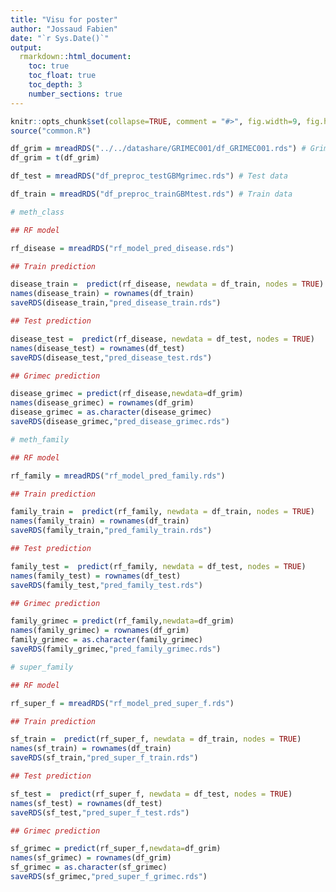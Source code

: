 ```yaml
---
title: "Visu for poster"
author: "Jossaud Fabien"
date: "`r Sys.Date()`"
output: 
  rmarkdown::html_document:
    toc: true
    toc_float: true
    toc_depth: 3
    number_sections: true
---
```




```r
knitr::opts_chunk$set(collapse=TRUE, comment = "#>", fig.width=9, fig.height=6, eval=TRUE, echo=FALSE, results="hide", warning=FALSE)
source("common.R")
```

```r

df_grim = mreadRDS("../../datashare/GRIMEC001/df_GRIMEC001.rds") # Grimec data
df_grim = t(df_grim)

df_test = mreadRDS("df_preproc_testGBMgrimec.rds") # Test data

df_train = mreadRDS("df_preproc_trainGBMtest.rds") # Train data
```

```r

# meth_class 

## RF model 

rf_disease = mreadRDS("rf_model_pred_disease.rds")

## Train prediction

disease_train =  predict(rf_disease, newdata = df_train, nodes = TRUE)
names(disease_train) = rownames(df_train)
saveRDS(disease_train,"pred_disease_train.rds")

## Test prediction

disease_test =  predict(rf_disease, newdata = df_test, nodes = TRUE)
names(disease_test) = rownames(df_test)
saveRDS(disease_test,"pred_disease_test.rds")

## Grimec prediction

disease_grimec = predict(rf_disease,newdata=df_grim)
names(disease_grimec) = rownames(df_grim)
disease_grimec = as.character(disease_grimec)
saveRDS(disease_grimec,"pred_disease_grimec.rds")

# meth_family 

## RF model 

rf_family = mreadRDS("rf_model_pred_family.rds")

## Train prediction

family_train =  predict(rf_family, newdata = df_train, nodes = TRUE)
names(family_train) = rownames(df_train)
saveRDS(family_train,"pred_family_train.rds")

## Test prediction

family_test =  predict(rf_family, newdata = df_test, nodes = TRUE)
names(family_test) = rownames(df_test)
saveRDS(family_test,"pred_family_test.rds")

## Grimec prediction

family_grimec = predict(rf_family,newdata=df_grim)
names(family_grimec) = rownames(df_grim)
family_grimec = as.character(family_grimec)
saveRDS(family_grimec,"pred_family_grimec.rds")

# super_family 

## RF model

rf_super_f = mreadRDS("rf_model_pred_super_f.rds")

## Train prediction

sf_train =  predict(rf_super_f, newdata = df_train, nodes = TRUE)
names(sf_train) = rownames(df_train)
saveRDS(sf_train,"pred_super_f_train.rds")

## Test prediction

sf_test =  predict(rf_super_f, newdata = df_test, nodes = TRUE)
names(sf_test) = rownames(df_test)
saveRDS(sf_test,"pred_super_f_test.rds")

## Grimec prediction

sf_grimec = predict(rf_super_f,newdata=df_grim)
names(sf_grimec) = rownames(df_grim)
sf_grimec = as.character(sf_grimec)
saveRDS(sf_grimec,"pred_super_f_grimec.rds")

```